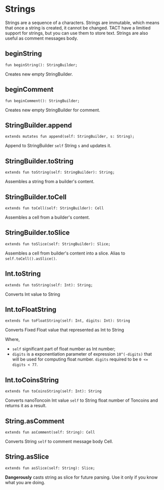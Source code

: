 # Strings

Strings are a sequence of a characters. Strings are immutable, which means that once a string is created, it cannot be changed. TACT have a limitied support for strings, but you can use them to store text. Strings are also useful as comment messages body.

## beginString
```
fun beginString(): StringBuilder;
```
Creates new empty StringBuilder.

## beginComment
```
fun beginComment(): StringBuilder;
```
Creates new empty StringBuilder for comment.

## StringBuilder.append
```
extends mutates fun append(self: StringBuilder, s: String);
```
Append to StringBuilder `self` String `s` and updates it.

## StringBuilder.toString
```
extends fun toString(self: StringBuilder): String;
```
Assembles a string from a builder's content.

## StringBuilder.toCell
```
extends fun toCell(self: StringBuilder): Cell
```
Assembles a cell from a builder's content.

## StringBuilder.toSlice
```
extends fun toSlice(self: StringBuilder): Slice;
```
Assembles a cell from builder's content into a slice. Alias to `self.toCell().asSlice()`.

## Int.toString
```
extends fun toString(self: Int): String;
```
Converts Int value to String

## Int.toFloatString
```
extends fun toFloatString(self: Int, digits: Int): String
```

Converts Fixed Float value that represented as Int to String

Where,
* `self` significant part of float number as Int number;
* `digits` is a exponentiation parameter of expression `10^(-digits)` that will be used for computing float number. `digits` required to be `0 <= digits < 77`.

## Int.toCoinsString
```
extends fun toCoinsString(self: Int): String
```
Converts nanoToncoin Int value `self` to String float number of Toncoins and returns it as a result.

## String.asComment
```
extends fun asComment(self: String): Cell
```
Converts String `self` to comment message body Cell.

## String.asSlice
```
extends fun asSlice(self: String): Slice;
```
**Dangerously** casts string as slice for future parsing. Use it only if you know what you are doing.